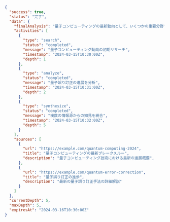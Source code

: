 ```json
{
  "success": true,
  "status": "完了",
  "data": {
    "finalAnalysis": "量子コンピューティングの最新動向として、いくつかの重要分野で大きな前進が見られます。\n\n1. 誤り訂正: 量子誤り訂正の改良により、キュービットの安定性が向上\n2. 量子優位性: 特定の計算タスクで量子優位の実証が複数回報告\n3. ハードウェアの進歩: 超伝導回路やイオントラップを用いた新しいアーキテクチャ\n4. 商用利用: 最適化や暗号分野での産業界での採用が拡大",
    "activities": [
      {
        "type": "search",
        "status": "completed",
        "message": "量子コンピューティング動向の初期リサーチ",
        "timestamp": "2024-03-15T10:30:00Z",
        "depth": 1
      },
      {
        "type": "analyze",
        "status": "completed",
        "message": "量子誤り訂正の進展を分析",
        "timestamp": "2024-03-15T10:31:00Z",
        "depth": 2
      },
      {
        "type": "synthesize",
        "status": "completed",
        "message": "複数の情報源からの知見を統合",
        "timestamp": "2024-03-15T10:32:00Z",
        "depth": 5
      }
    ],
    "sources": [
      {
        "url": "https://example.com/quantum-computing-2024",
        "title": "量子コンピューティングの最新ブレークスルー",
        "description": "量子コンピューティング技術における最新の進展概要",
      },
      {
        "url": "https://example.com/quantum-error-correction",
        "title": "量子誤り訂正の進歩",
        "description": "最新の量子誤り訂正手法の詳細解説"
      }
    ]
  },
  "currentDepth": 5,
  "maxDepth": 5,
  "expiresAt": "2024-03-16T10:30:00Z"
} 
```
